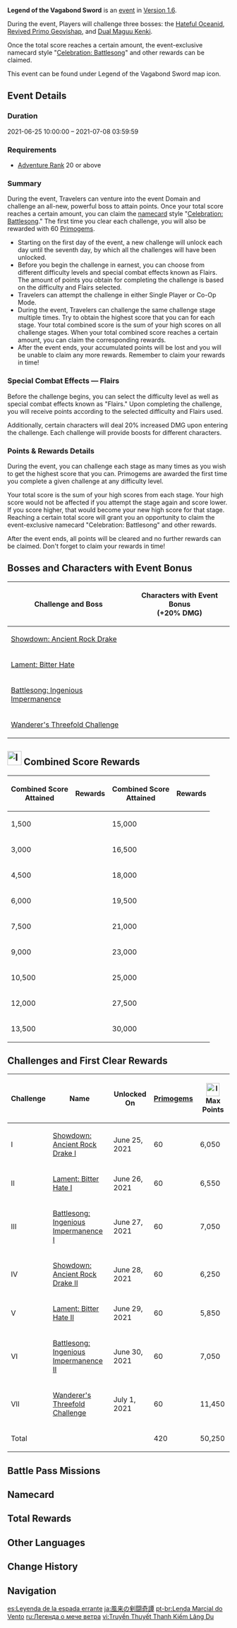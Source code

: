 {{EventTabs
|story = 0
}}
{{Event
|name              = Legend of the Vagabond Sword
|image             = Legend of the Vagabond Sword.png
|type              = In-Game
|type2             = Co-Op
|time_known        = yes
|time_start        = 2021-06-25 10:00:00
|time_end          = 2021-07-08 03:59:59
|link              = https://www.hoyolab.com/article/475605
|link2             = https://genshin.hoyoverse.com/en/news/detail/13588
}}
{{Domain Infobox
|type         = Event
|image        = Domain Legend of the Vagabond Sword.png
|description  = '''Showdown: Ancient Rock Drake I'''<br />Challenge a Revived Primo Geovishap that constantly changes Elemental Type.<br />Even in its long dreams, it would constantly draw energy from the ley lines, perhaps waiting for the day to come when it could rise to meet the sun once more and unleash its long-festering fury, shattering rocks and tearing mountains asunder.
<hr />'''Lament: Bitter Hate I'''<br />Challenge the Hateful Oceanid, which now shows its true face to its foes.<br />Having lost its territory and with no access to tranquil waters, the Oceanid writhes in endless grief, longing for all living things to hear the song of the waves and to at last taste the bitterness of tears...
<hr />'''Battlesong: Ingenious Impermanence I'''<br />Challenge the Dual Maguu Kenki: Lone Gale and Galloping Frost.<br />A pair of mysterious puppets lost in the endless process of honing their combat skills finally meet a fearless wanderer in the depths of the world.<br />Their mechanical bodies and hearts may keep them alive for a thousand years or more, but how many worthy foes can they meet in that time, and how many legendary battles will they fight?
<hr />'''Showdown: Ancient Rock Drake II'''<br />Challenge a Revived Primo Geovishap that constantly changes Elemental Type.
<hr />'''Lament: Bitter Hate II'''<br />Challenge the Hateful Oceanid, which now shows its true face to its foes.
<hr />'''Battlesong: Ingenious Impermanence II'''<br />Challenge the Dual Maguu Kenki: Lone Gale and Galloping Frost.
<hr />'''Wanderer's Threefold Challenge'''<br />Challenge the Hateful Oceanid, the Revived Primo Geovishap, and the Dual Maguu Kenki each in turn!<br />There is such a thing as "the rule of three": Good omens must appear three times for good fortune to follow, a true victory requires winning three rounds in succession, and of course, it's good manners to bow thrice at curtain call.
|subarea      = Yaoguang Shoal
|area         = Qiongji Estuary
|region       = Liyue
|requiredAR   = 20
}}
{{Description|The gate to an unknown domain has opened, and within it await powerful, heretofore unseen foes.<br />Draw your sword and enact your legend with the fearless spirit of a wandering warrior!}}

'''Legend of the Vagabond Sword''' is an [[event]] in [[Version 1.6]].

During the event, Players will challenge three bosses: the [[Hateful Oceanid]], [[Revived Primo Geovishap]], and [[Dual Maguu Kenki]].

Once the total score reaches a certain amount, the event-exclusive namecard style "[[Celebration: Battlesong]]" and other rewards can be claimed.

This event can be found under {{Icon|customfile=Icon Legend of the Vagabond Sword.svg}} Legend of the Vagabond Sword map icon.

==Event Details==
===Duration===
2021-06-25 10:00:00 – 2021-07-08 03:59:59

===Requirements===
* [[Adventure Rank]] 20 or above

===Summary===
During the event, Travelers can venture into the event Domain and challenge an all-new, powerful boss to attain points. Once your total score reaches a certain amount, you can claim the [[namecard]] style "[[Celebration: Battlesong]]." The first time you clear each challenge, you will also be rewarded with 60 [[Primogems]].
* Starting on the first day of the event, a new challenge will unlock each day until the seventh day, by which all the challenges will have been unlocked.
* Before you begin the challenge in earnest, you can choose from different difficulty levels and special combat effects known as Flairs. The amount of points you obtain for completing the challenge is based on the difficulty and Flairs selected.
* Travelers can attempt the challenge in either Single Player or Co-Op Mode.
* During the event, Travelers can challenge the same challenge stage multiple times. Try to obtain the highest score that you can for each stage. Your total combined score is the sum of your high scores on all challenge stages. When your total combined score reaches a certain amount, you can claim the corresponding rewards.
* After the event ends, your accumulated points will be lost and you will be unable to claim any more rewards. Remember to claim your rewards in time!

===Special Combat Effects &mdash; Flairs===
Before the challenge begins, you can select the difficulty level as well as special combat effects known as "Flairs." Upon completing the challenge, you will receive points according to the selected difficulty and Flairs used.

Additionally, certain characters will deal 20% increased DMG upon entering the challenge. Each challenge will provide boosts for different characters.

===Points & Rewards Details===
During the event, you can challenge each stage as many times as you wish to get the highest score that you can. Primogems are awarded the first time you complete a given challenge at any difficulty level.

Your total score is the sum of your high scores from each stage. Your high score would not be affected if you attempt the stage again and score lower. If you score higher, that would become your new high score for that stage. Reaching a certain total score will grant you an opportunity to claim the event-exclusive namecard "Celebration: Battlesong" and other rewards.

After the event ends, all points will be cleared and no further rewards can be claimed. Don't forget to claim your rewards in time!

{{clr}}
==Bosses and Characters with Event Bonus==
{{Description|Immensely powerful foes await within the depths of this domain. Approach them without fear with a drawn sword and a heart ready to do battle.}}

{| class="wikitable" style="text-align: center"
!Challenge and Boss
!Characters with Event Bonus<br />(+20% DMG)
|-
|[[Legend of the Vagabond Sword/Showdown: Ancient Rock Drake|Showdown: Ancient Rock Drake]]<br />{{Enemies|Revived Primo Geovishap}}
|{{Card|Kazuha}}{{Card|Zhongli}}{{Card|Noelle}}{{Card|Diona}}
|-
|[[Legend of the Vagabond Sword/Lament: Bitter Hate|Lament: Bitter Hate]]<br />{{Enemies|Hateful Oceanid}}
|{{Card|Eula}}{{Card|Klee}}{{Card|Rosaria}}{{Card|Yanfei}}
|-
|[[Legend of the Vagabond Sword/Battlesong: Ingenious Impermanence|Battlesong: Ingenious Impermanence]]<br />{{Enemies|Maguu Kenki: Lone Gale,Maguu Kenki: Galloping Frost}}
|{{Card|Tartaglia}}{{Card|Keqing}}{{Card|Bennett}}{{Card|Fischl}}
|-
|[[Legend of the Vagabond Sword/Wanderer's Threefold Challenge|Wanderer's Threefold Challenge]]<br />{{Enemies|Hateful Oceanid,Revived Primo Geovishap,Maguu Kenki: Lone Gale,Maguu Kenki: Galloping Frost}}
|{{Card|Kazuha}}{{Card|Klee}}{{Card|Sucrose}}{{Card|Razor}}
|}

==[[File:Icon Legend of the Vagabond Sword Score.png|32px]] Combined Score Rewards==
{| class="article-table tdc1 tdc3"
! style="text-align: center" | Combined Score<br />Attained
! style="text-align: center" | Rewards
! style="text-align: center" | Combined Score<br />Attained
! style="text-align: center" | Rewards
|-
|1,500
|{{Card|Mora|20,000}}{{Card|Guide to Freedom|2}}
|15,000
|{{Card|Mora|20,000}}{{Card|Hero's Wit|4}}
|-
|3,000
|{{Card|Mora|20,000}}{{Card|Guide to Resistance|2}}
|16,500
|{{Card|Mora|20,000}}{{Card|Hero's Wit|4}}
|-
|4,500
|{{Card|Mora|20,000}}{{Card|Guide to Ballad|2}}
|18,000
|{{Card|Mora|20,000}}{{Card|Hero's Wit|4}}
|-
|6,000
|{{Card|Mora|20,000}}{{Card|Guide to Prosperity|2}}
|19,500
|{{Card|Mora|20,000}}{{Card|Hero's Wit|4}}
|-
|7,500
|{{Card|Mora|20,000}}{{Card|Guide to Diligence|2}}
|21,000
|{{Card|Mora|20,000}}{{Card|Hero's Wit|4}}{{Card|Celebration: Battlesong|1|rarity=4}}
|-
|9,000
|{{Card|Mora|20,000}}{{Card|Guide to Gold|2}}
|23,000
|{{Card|Mora|20,000}}{{Card|Mystic Enhancement Ore|8}}
|-
|10,500
|{{Card|Mora|20,000}}{{Card|Hero's Wit|4}}
|25,000
|{{Card|Mora|20,000}}{{Card|Mystic Enhancement Ore|8}}
|-
|12,000
|{{Card|Mora|20,000}}{{Card|Hero's Wit|4}}
|27,500
|{{Card|Mora|20,000}}{{Card|Mystic Enhancement Ore|8}}
|-
|13,500
|{{Card|Mora|20,000}}{{Card|Hero's Wit|4}}
|30,000
|{{Card|Mora|20,000}}{{Card|Mystic Enhancement Ore|8}}
|}

==Challenges and First Clear Rewards==
{| class="wikitable tdl2" style="text-align: center"
!Challenge
!Name
!Unlocked On
!{{Icon/Primogem}} [[Primogems]]
![[File:Icon Legend of the Vagabond Sword Score.png|30px]] Max Points
|-
|I
|[[Legend of the Vagabond Sword/Showdown: Ancient Rock Drake#Showdown: Ancient Rock Drake I|Showdown: Ancient Rock Drake I]]
|June 25, 2021
|60
|6,050
|-
|II
|[[Legend of the Vagabond Sword/Lament: Bitter Hate#Lament: Bitter Hate I|Lament: Bitter Hate I]]
|June 26, 2021
|60
|6,550
|-
|III
|[[Legend of the Vagabond Sword/Battlesong: Ingenious Impermanence#Battlesong: Ingenious Impermanence I|Battlesong: Ingenious Impermanence I]]
|June 27, 2021
|60
|7,050
|-
|IV
|[[Legend of the Vagabond Sword/Showdown: Ancient Rock Drake#Showdown: Ancient Rock Drake II|Showdown: Ancient Rock Drake II]]
|June 28, 2021
|60
|6,250
|-
|V
|[[Legend of the Vagabond Sword/Lament: Bitter Hate#Lament: Bitter Hate II|Lament: Bitter Hate II]]
|June 29, 2021
|60
|5,850
|-
|VI
|[[Legend of the Vagabond Sword/Battlesong: Ingenious Impermanence#Battlesong: Ingenious Impermanence II|Battlesong: Ingenious Impermanence II]]
|June 30, 2021
|60
|7,050
|-
|VII
|[[Legend of the Vagabond Sword/Wanderer's Threefold Challenge|Wanderer's Threefold Challenge]]
|July 1, 2021
|60
|11,450
|-
! colspan="3" |Total
! 420
! 50,250
|}

==Battle Pass Missions==
{{Battle Pass Missions
|name     = Marine Hues
|mission1 = {{Color|[Event]}} Accrue 15,000 points in "Legend of the Vagabond Sword"
|exp1     = 2,250
}}

==Namecard==
{{Namecard|Celebration: Battlesong}}

==Total Rewards==
{{Event Rewards
|Primogem = 420
|Mora = 360,000
|Hero's Wit = 24
|Mystic Enhancement Ore = 32
|Celebration: Battlesong = 1
|Guide to Freedom = 4
|Guide to Resistance = 4
|Guide to Ballad = 4
|Guide to Prosperity = 4
|Guide to Diligence = 4
|Guide to Gold = 4
|sort = Primogem,Mora,Hero's Wit,Mystic Enhancement Ore,Celebration: Battlesong,Guide to Freedom,Guide to Resistance,Guide to Ballad,Guide to Prosperity,Guide to Diligence,Guide to Gold
}}

==Other Languages==
{{Other Languages
|en      = Legend of the Vagabond Sword
|zhs     = 风来人剑斗绮谭
|zhs_rm  = Fēng Lái Rén Jiàn Dòu Qǐtán
|zht     = 風來人劍鬥綺譚
|zht_rm  = Fēng Lái Rén Jiàn Dòu Qǐtán
|zh_tl   = 
|ja      = 風来の剣闘奇譚
|ja_rm   = Fuurai no Kentou Kitan
|ja_tl   = Mysterious Tale of the Vagabond Gladiator
|ko      = 바람 타고 온 검투 전설
|ko_rm   = Baram Tago On Geomtu Jeonseol
|ko_tl   = Wind-Blown Gladiatorial Legend
|es      = Leyenda de la espada errante
|es_tl   = Legend of the Wandering Sword
|fr      = Légende martiale du vent
|fr_tl   = War Legend of the Wind
|ru      = Легенда о мече ветра
|ru_tl   = Legend of the Wind Sword
|th      = ตำนานการต่อสู้แห่งสายลม
|th_rm   = Tamnan Kan Tosu Haeng Sailom
|th_tl   = Legend of the Combat of Wind
|vi      = Truyền Thuyết Thanh Kiếm Lãng Du
|vi_tl   = 
|de      = Kampflegenden des Windes
|de_tl   = Combat Legends of the Wind
|id      = Legenda Pedang Pengembara
|id_tl   = Legend of the Vagabond Sword
|pt      = Lenda Marcial do Vento
|pt_tl   = 
|tr      = Avare Kılıç Efsanesi
|tr_tl   = 
|it      = Leggenda della spada vagabonda
|it_tl   = 
}}

==Change History==
{{Change History|1.6}}

==Navigation==
{{Domain Navbox|Temporary}}

[[es:Leyenda de la espada errante]]
[[ja:風来の剣闘奇譚]]
[[pt-br:Lenda Marcial do Vento]]
[[ru:Легенда о мече ветра]]
[[vi:Truyền Thuyết Thanh Kiếm Lãng Du]]